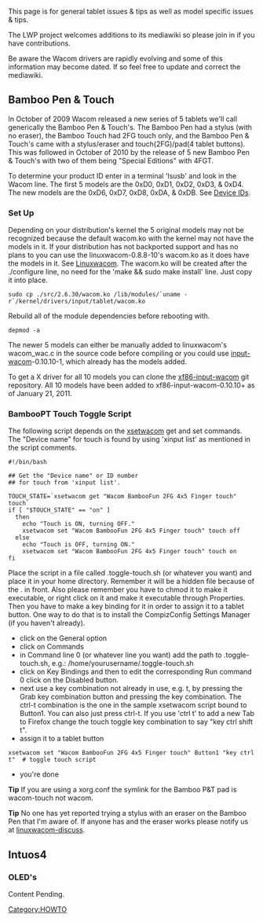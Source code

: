 This page is for general tablet issues & tips as well as model specific issues & tips.

The LWP project welcomes additions to its mediawiki so please join in if you have contributions.

Be aware the Wacom drivers are rapidly evolving and some of this information may become dated.  If so feel free to update and correct the mediawiki.

== Bamboo Pen & Touch ==
In October of 2009 Wacom released a new series of 5 tablets we'll call generically the Bamboo Pen & Touch's.  The Bamboo Pen had a stylus (with no eraser), the Bamboo Touch had 2FG touch only, and the Bamboo Pen & Touch's came with a stylus/eraser and touch(2FG)/pad(4 tablet buttons).  This was followed in October of 2010 by the release of 5 new Bamboo Pen & Touch's with two of them being "Special Editions" with 4FGT.

To determine your product ID enter in a terminal 'lsusb' and look in the Wacom line.  The first 5 models are the 0xD0, 0xD1, 0xD2, 0xD3, & 0xD4.  The new models are the 0xD6, 0xD7, 0xD8, 0xDA, & 0xDB.  See [[Device IDs]].

=== Set Up ===
Depending on your distribution's kernel the 5 original models may not be recognized because the default wacom.ko with the kernel may not have the models in it.  If your distribution has not backported support and has no plans to you can use the linuxwacom-0.8.8-10's wacom.ko as it does have the models in it.  See [[Linuxwacom]].  The wacom.ko will be created after the ./configure line, no need for the 'make && sudo make install' line.  Just copy it into place.
<pre>
sudo cp ./src/2.6.30/wacom.ko /lib/modules/`uname -r`/kernel/drivers/input/tablet/wacom.ko
</pre>
Rebuild all of the module dependencies before rebooting with.
<pre>
depmod -a
</pre>

The newer 5 models can either be manually added to linuxwacom's wacom_wac.c in the source code before compiling or you could use [[input-wacom]]-0.10.10-1, which already has the models added.

To get a X driver for all 10 models you can clone the [[xf86-input-wacom]] git repository.  All 10 models have been added to xf86-input-wacom-0.10.10+ as of January 21, 2011.

=== BambooPT Touch Toggle Script ===
The following script depends on the [[xsetwacom]] get and set commands.  The "Device name" for touch is found by using 'xinput list' as mentioned in the script comments. 
<pre>
#!/bin/bash

## Get the "Device name" or ID number
## for touch from 'xinput list'.

TOUCH_STATE=`xsetwacom get "Wacom BambooFun 2FG 4x5 Finger touch" touch`
if [ "$TOUCH_STATE" == "on" ]
  then
    echo "Touch is ON, turning OFF."
    xsetwacom set "Wacom BambooFun 2FG 4x5 Finger touch" touch off
  else
    echo "Touch is OFF, turning ON."
    xsetwacom set "Wacom BambooFun 2FG 4x5 Finger touch" touch on
fi
</pre>
Place the script in a file called .toggle-touch.sh (or whatever you want) and place it in your home directory. Remember it will be a hidden file because of the . in front. Also please remember you have to chmod it to make it executable, or right click on it and make it executable through Properties. Then you have to make a key binding for it in order to assign it to a tablet button. One way to do that is to install the CompizConfig Settings Manager (if you haven't already).
*click on the General option
*click on Commands
*in Command line 0 (or whatever line you want) add the path to .toggle-touch.sh, e.g.: /home/yourusername/.toggle-touch.sh
*click on Key Bindings and then to edit the corresponding Run command 0 click on the Disabled button.
*next use a key combination not already in use, e.g. <Control>t, by pressing the Grab key combination button and pressing the key combination. The ctrl-t combination is the one in the sample xsetwacom script bound to Button1. You can also just press ctrl-t.  If you use 'ctrl t' to add a new Tab to Firefox change the touch toggle key combination to say "key ctrl shift t".
*assign it to a tablet button
<pre>
xsetwacom set "Wacom BambooFun 2FG 4x5 Finger touch" Button1 "key ctrl t"  # toggle touch script
</pre>
*you're done


'''Tip''' If you are using a xorg.conf the symlink for the Bamboo P&T pad is wacom-touch not wacom.

'''Tip''' No one has yet reported trying a stylus with an eraser on the Bamboo Pen that I'm aware of.  If anyone has and the eraser works please notify us at [https://lists.sourceforge.net/lists/listinfo/linuxwacom-discuss linuxwacom-discuss].

== Intuos4 ==

=== OLED's ===
Content Pending.


[[Category:HOWTO]]